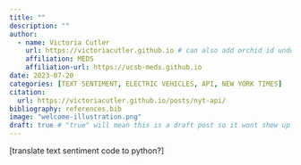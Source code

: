 ```yaml
---
title: ""
description: ""
author:
  - name: Victoria Cutler
    url: https://victoriacutler.github.io # can also add orchid id under here
    affiliation: MEDS 
    affiliation-url: https://ucsb-meds.github.io
date: 2023-07-20
categories: [TEXT SENTIMENT, ELECTRIC VEHICLES, API, NEW YORK TIMES]
citation:
  url: https://victoriacutler.github.io/posts/nyt-api/
bibliography: references.bib
image: "welcome-illustration.png"
draft: true # "true" will mean this is a draft post so it wont show up on my site
---
```


[translate text sentiment code to python?]
